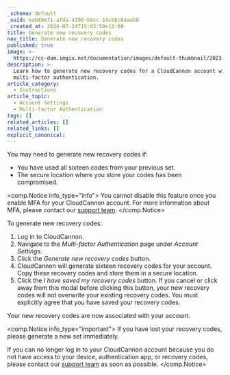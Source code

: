 ```yaml
---
_schema: default
_uuid: eab89e71-afda-4390-b4cc-14cbbc64aab8
_created_at: 2024-07-24T15:03:50+12:00
title: Generate new recovery codes
nav_title: Generate new recovery codes
published: true
image: >-
  https://cc-dam.imgix.net/documentation/images/default-thumbnail/2023-Q4/CloudCannon-Documentation-Thumbnail.png
description: >-
  Learn how to generate new recovery codes for a CloudCannon account with
  multi-factor authentication.
article_category:
  - Instructions
article_topic:
  - Account Settings
  - Multi-factor Authentication
tags: []
related_articles: []
related_links: []
explicit_canonical:
---
```

You may need to generate new recovery codes if:

* You have used all sixteen codes from your previous set.
* The secure location where you store your codes has been compromised.

<comp.Notice info_type="info">
  You cannot disable this feature once you enable MFA for your CloudCannon account. For more information about MFA, please contact our [support team](/support/).
</comp.Notice>

To generate new recovery codes:

1. Log in to CloudCannon.
2. Navigate to the *Multi-factor Authentication* page under *Account Settings.*
3. Click the *Generate new recovery codes* button.
4. CloudCannon will generate sixteen recovery codes for your account. Copy these recovery codes and store them in a secure location.
5. Click the *I have saved my recovery codes* button. If you cancel or click away from this modal before clicking this button, your new recovery codes will not overwrite your existing recovery codes. You must explicitly agree that you have saved your recovery codes.

Your new recovery codes are now associated with your account.

<comp.Notice info_type="important">
  If you have lost your recovery codes, please generate a new set immediately.

  If you can no longer log in to your CloudCannon account because you do not have access to your device, authentication app, or recovery codes, please contact our [support team](/support/) as soon as possible.
</comp.Notice>